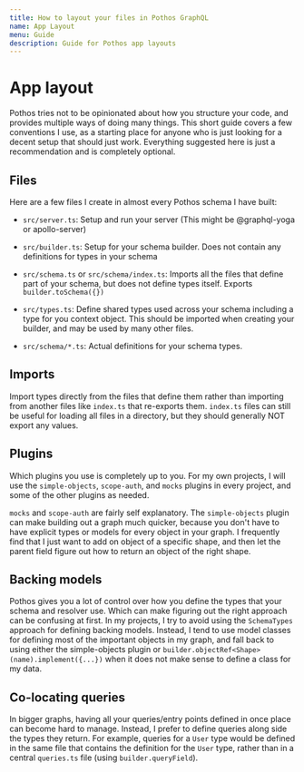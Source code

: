 ```yaml
---
title: How to layout your files in Pothos GraphQL
name: App Layout
menu: Guide
description: Guide for Pothos app layouts
---
```





# App layout

Pothos tries not to be opinionated about how you structure your code, and provides multiple ways of
doing many things. This short guide covers a few conventions I use, as a starting place for anyone who
is just looking for a decent setup that should just work. Everything suggested here is just a
recommendation and is completely optional.

## Files

Here are a few files I create in almost every Pothos schema I have built:

- `src/server.ts`: Setup and run your server \(This might be @graphql-yoga or apollo-server\)

- `src/builder.ts`: Setup for your schema builder. Does not contain any definitions for types in your schema

- `src/schema.ts` or `src/schema/index.ts`: Imports all the files that define part of your schema, but does not define types itself. Exports `builder.toSchema({})`

- `src/types.ts`: Define shared types used across your schema including a type for you context object. This should be imported when creating your builder, and may be used by many other files.

- `src/schema/*.ts`: Actual definitions for your schema types.

## Imports

Import types directly from the files that define them rather than importing from another files like
`index.ts` that re-exports them. `index.ts` files can still be useful for loading all files in a
directory, but they should generally NOT export any values.

## Plugins

Which plugins you use is completely up to you. For my own projects, I will use the `simple-objects`,
`scope-auth`, and `mocks` plugins in every project, and some of the other plugins as needed.

`mocks` and `scope-auth` are fairly self explanatory. The `simple-objects` plugin can make building
out a graph much quicker, because you don't have to have explicit types or models for every object
in your graph. I frequently find that I just want to add on object of a specific shape, and then let
the parent field figure out how to return an object of the right shape.

## Backing models

Pothos gives you a lot of control over how you define the types that your schema and resolver use.
Which can make figuring out the right approach can be confusing at first. In my projects, I try to
avoid using the `SchemaTypes` approach for defining backing models. Instead, I tend to use model
classes for defining most of the important objects in my graph, and fall back to using either the
simple-objects plugin or `builder.objectRef<Shape>(name).implement({...})` when it does not make
sense to define a class for my data.

## Co-locating queries

In bigger graphs, having all your queries/entry points defined in once place can become hard to
manage. Instead, I prefer to define queries along side the types they return. For example, queries
for a `User` type would be defined in the same file that contains the definition for the `User`
type, rather than in a central `queries.ts` file \(using `builder.queryField`\).
